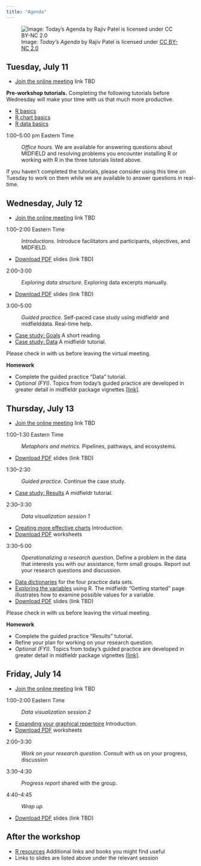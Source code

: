 ```yaml
---
title: "Agenda"
---
```


![Image: *Today's Agenda* by Rajiv Patel is licensed under [CC BY-NC 2.0](https://creativecommons.org/licenses/by-nc/2.0/legalcode)](figures/agenda.png)

## Tuesday, July 11

- [Join the online meeting]() link TBD

**Pre-workshop tutorials.** Completing the following tutorials before Wednesday will make your time with us that much more productive. 

- [R basics](r-basics.html)   
- [R chart basics](chart-basics.html)
- [R data basics](data-basics.html)



1:00--5:00 pm Eastern Time 

: *Office hours.* We are available for answering questions about MIDFIELD and resolving problems you encounter installing R or working with R in the three tutorials listed above. 

If you haven't completed the tutorials, please consider using this time on Tuesday to work on them while we are available to answer questions in real-time.  










## Wednesday, July 12

- [Join the online meeting]() link TBD

1:00--2:00 Eastern Time

: *Introductions.* Introduce facilitators and participants, objectives, and  MIDFIELD.

- [Download PDF](resources/filename.pdf) slides (link TBD)

2:00--3:00

: *Exploring data structure.* Exploring data excerpts manually.

- [Download PDF](resources/filename.pdf) slides (link TBD)

3:00--5:00 

: *Guided practice.* Self-paced case study using midfieldr and midfielddata. Real-time help. 

- [Case study: Goals](https://midfieldr.github.io/midfieldr/articles/art-001-case-goals.html) A short reading.   
- [Case study: Data](https://midfieldr.github.io/midfieldr/articles/art-002-case-data.html) A midfieldr tutorial. 

Please check in with us before leaving the virtual meeting. 

**Homework**

- Complete the guided practice "Data" tutorial. 
- *Optional (FYI)*. Topics from today's guided practice are developed in greater detail in midfieldr package vignettes  [[link]](https://midfieldr.github.io/midfieldr/articles/).






## Thursday, July 13

- [Join the online meeting]() link TBD

1:00--1:30 Eastern Time

: *Metaphors and metrics.* Pipelines, pathways, and ecosystems.

- [Download PDF](resources/filename.pdf) slides (link TBD)

1:30--2:30

: *Guided practice.* Continue the case study.

- [Case study: Results](https://midfieldr.github.io/midfieldr/articles/art-003-case-results.html) A midfieldr tutorial. 


2:30--3:30

: *Data visualization session 1* 

- [Creating more effective charts](effective-charts.html) Introduction. 
- [Download PDF](https://github.com/graphdr/workshop-data-stories/blob/main/slides/effective-charts-handout.pdf) worksheets 

3:30--5:00 

: *Operationalizing a research question.* Define a problem in the data that interests you with our assistance, form small groups. Report out your research questions and discussion. 

- [Data dictionaries](https://midfieldr.github.io/midfielddata/reference/index.html) for the four practice data sets. 
- [Exploring the variables](https://midfieldr.github.io/midfieldr/articles/art-000-getting-started.html) using R. The midfieldr "Getting started" page illustrates how to examine possible values for a variable.  
- [Download PDF](resources/filename.pdf) slides (link TBD)


Please check in with us before leaving the virtual meeting. 

**Homework**

- Complete the guided practice "Results" tutorial. 
- Refine your plan for working on your research question.  
- *Optional (FYI)*. Topics from today's guided practice are developed in greater detail in midfieldr package vignettes  [[link]](https://midfieldr.github.io/midfieldr/articles/).






## Friday, July 14

- [Join the online meeting]() link TBD

1:00--2:00 Eastern Time

: *Data visualization session 2*

- [Expanding your graphical repertoire](chart-repertoire.html) Introduction. 
- [Download PDF](https://github.com/graphdr/workshop-data-stories/blob/main/slides/chart-repertoire-handout.pdf) worksheets

2:00--3:30 

: *Work on your research question.* Consult with us on your progress, discussion 

3:30--4:30

: *Progress report* shared with the group. 

4:40--4:45

: *Wrap up.*

- [Download PDF](resources/filename.pdf) slides (link TBD)




## After the workshop

- [R resources](r-resources.html) Additional links and books you might find useful
- Links to slides are listed above under the relevant session
